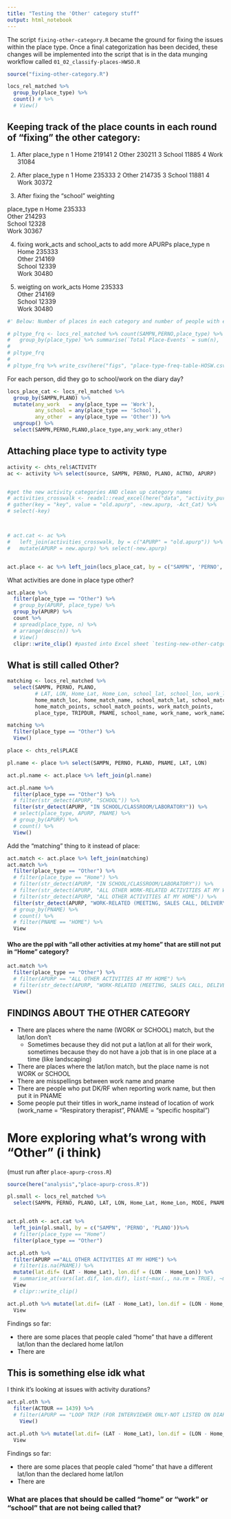 ```yaml
---
title: "Testing the 'Other' category stuff"
output: html_notebook
---
```


The script `fixing-other-category.R` became the ground for fixing the issues within the place type. Once a final categorization has been decided, these changes will be implemented into the script that is in the data munging workflow called `01_02_classify-places-HWSO.R`

```r
source("fixing-other-category.R")
```



```r
locs_rel_matched %>% 
  group_by(place_type) %>% 
  count() # %>% 
  # View()
```


## Keeping track of the place counts in each round of "fixing" the other category:

1. After 
place_type      n
<chr>       <int>
1 Home      219141
2 Other     230211
3 School     11885
4 Work       31084

2. After 
place_type      n
<chr>       <int>
1 Home       235333
2 Other      214735
3 School      11881
4 Work        30372


3. After fixing the "school" weighting

place_type      n
<chr>       <int>
Home	      235333			
Other	      214293			
School	     12328			
Work	       30367	

4. fixing work_acts and school_acts to add more APURPs
place_type      n
<chr>       <int>
Home	      235333			
Other	      214169			
School	     12339			
Work	       30480	

5. weigting on work_acts
Home	235333			
Other	214169			
School	12339			
Work	30480	
```r
#' Below: Number of places in each category and number of people with each of those place types

# pltype_frq <- locs_rel_matched %>% count(SAMPN,PERNO,place_type) %>%
#   group_by(place_type) %>% summarise(`Total Place-Events` = sum(n), `People with this place type` = n())
# 
# pltype_frq
# 
# pltype_frq %>% write_csv(here("figs", "place-type-freq-table-HOSW.csv"))
```

For each person, did they go to school/work on the diary day?

```r
locs_place_cat <- locs_rel_matched %>% 
  group_by(SAMPN,PLANO) %>%
  mutate(any_work   = any(place_type == 'Work'),
         any_school = any(place_type == 'School'),
         any_other  = any(place_type == 'Other')) %>% 
  ungroup() %>%
  select(SAMPN,PERNO,PLANO,place_type,any_work:any_other)
```

## Attaching place type to activity type
```r
activity <- chts_rel$ACTIVITY
ac <- activity %>% select(source, SAMPN, PERNO, PLANO, ACTNO, APURP) 


#get the new activity categories AND clean up category names
# activities_crosswalk <- readxl::read_excel(here("data", "activity_purps_crosswalk_touppercase.xlsx"))
# gather(key = "key", value = "old.apurp", -new.apurp, -Act_Cat) %>% 
# select(-key)



# act.cat <- ac %>% 
#   left_join(activities_crosswalk, by = c("APURP" = "old.apurp")) %>% 
#   mutate(APURP = new.apurp) %>% select(-new.apurp)


act.place <- ac %>% left_join(locs_place_cat, by = c("SAMPN", 'PERNO', 'PLANO'))

```

What activities are done in place type other?

```r
act.place %>% 
  filter(place_type == "Other") %>%
  # group_by(APURP, place_type) %>% 
  group_by(APURP) %>% 
  count %>% 
  # spread(place_type, n) %>% 
  # arrange(desc(n)) %>%
  # View()
  clipr::write_clip() #pasted into Excel sheet `testing-new-other-catgory-counts.xlsx`
```



## What is still called Other?

```r
matching <- locs_rel_matched %>% 
  select(SAMPN, PERNO, PLANO,
         # LAT, LON, Home_Lat, Home_Lon, school_lat, school_lon, work_lat, work_lon, 
         home_match_loc, home_match_name, school_match_lat, school_match_lon, school_match_name1, school_match_name2, school_match_acts, work_match_lat, work_match_lon, work_match_name1, work_match_name2, work_match_acts,
         home_match_points, school_match_points, work_match_points,
         place_type, TRIPDUR, PNAME, school_name, work_name, work_name2)

matching %>% 
  filter(place_type == "Other") %>% 
  View()
```

```r
place <- chts_rel$PLACE

pl.name <- place %>% select(SAMPN, PERNO, PLANO, PNAME, LAT, LON)

act.pl.name <- act.place %>% left_join(pl.name)

act.pl.name %>% 
  filter(place_type == "Other") %>% 
  # filter(str_detect(APURP, "SCHOOL")) %>% 
  filter(str_detect(APURP, "IN SCHOOL/CLASSROOM/LABORATORY")) %>% 
  # select(place_type, APURP, PNAME) %>% 
  # group_by(APURP) %>%
  # count() %>%
  View()
```


Add the "matching" thing to it instead of place:
```r
act.match <- act.place %>% left_join(matching)
act.match %>% 
  filter(place_type == "Other") %>%
  # filter(place_type == "Home") %>% 
  # filter(str_detect(APURP, "IN SCHOOL/CLASSROOM/LABORATORY")) %>%
  # filter(str_detect(APURP, "ALL OTHER WORK-RELATED ACTIVITIES AT MY WORK")) %>%
  # filter(str_detect(APURP, "ALL OTHER ACTIVITIES AT MY HOME")) %>%
  filter(str_detect(APURP, "WORK-RELATED (MEETING, SALES CALL, DELIVERY)")) %>%
  # group_by(PNAME) %>% 
  # count() %>% 
  # filter(PNAME == "HOME") %>%
  View
```



#### Who are the ppl with "all other activities at my home" that are still not put in "Home" category?

```r
act.match %>% 
  filter(place_type == "Other") %>% 
  # filter(APURP == "ALL OTHER ACTIVITIES AT MY HOME") %>% 
  # filter(str_detect(APURP, "WORK-RELATED (MEETING, SALES CALL, DELIVERY)")) %>%
  View()
```

## FINDINGS ABOUT THE OTHER CATEGORY

* There are places where the name (WORK or SCHOOL) match, but the lat/lon don't
  + Sometimes because they did not put a lat/lon at all for their work, sometimes because they do not have a job that is in one place at a time (like landscaping)
* There are places where the lat/lon match, but the place name is not WORK or SCHOOL
* There are misspellings between work name and pname
* There are people who put DK/RF when reporting work name, but then put it in PNAME
* Some people put their titles in work_name instead of location of work (work_name = "Respiratory therapist", PNAME = "specific hospital")


# More exploring what's wrong with "Other" (i think)
(must run after `place-apurp-cross.R`)
```r
source(here("analysis","place-apurp-cross.R"))
```


```r
pl.small <- locs_rel_matched %>% 
  select(SAMPN, PERNO, PLANO, LAT, LON, Home_Lat, Home_Lon, MODE, PNAME, place_type, ACTDUR, TRIPDUR)


act.pl.oth <- act.cat %>% 
  left_join(pl.small, by = c("SAMPN", 'PERNO', 'PLANO'))%>% 
  # filter(place_type == "Home")
  filter(place_type == "Other")

act.pl.oth %>% 
  filter(APURP =="ALL OTHER ACTIVITIES AT MY HOME") %>% 
  # filter(is.na(PNAME)) %>% 
  mutate(lat.dif= (LAT - Home_Lat), lon.dif = (LON - Home_Lon)) %>% 
  # summarise_at(vars(lat.dif, lon.dif), list(~max(., na.rm = TRUE), ~min(., na.rm = TRUE)))
  View
  # clipr::write_clip()
```


```r
act.pl.oth %>% mutate(lat.dif= (LAT - Home_Lat), lon.dif = (LON - Home_Lon)) %>% 
  View
```


Findings so far:

* there are some places that people caled "home" that have a different lat/lon than the declared home lat/lon
* There are 

## This is something else idk what
I think it's looking at issues with activity durations?
```r
act.pl.oth %>% 
  filter(ACTDUR == 1439) %>% 
  # filter(APURP == "LOOP TRIP (FOR INTERVIEWER ONLY-NOT LISTED ON DIARY)") %>% 
    View()
```


```r
act.pl.oth %>% mutate(lat.dif= (LAT - Home_Lat), lon.dif = (LON - Home_Lon)) %>% 
  View
```


Findings so far:

* there are some places that people caled "home" that have a different lat/lon than the declared home lat/lon
* There are 



### What are places that should be called "home" or "work" or "school" that are not being called that?






